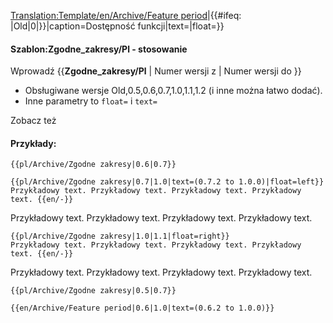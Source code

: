 <noinclude>[[Translation:Template/en/Archive/Feature period]]</noinclude><noinclude></noinclude><includeonly>{{en/VersionBox|{{#ifeq: {{{1|}}}|Old|0|{{{1|}}}}}|{{#ifeq: {{{2|}}}|Old|0|{{{2|}}}}}|caption=Dostępność funkcji|text={{{text|}}}|float={{{float|}}}}}</includeonly><noinclude>

====Szablon:Zgodne_zakresy/Pl - stosowanie====
Wprowadź <nowiki>{{</nowiki>'''Zgodne_zakresy/Pl'''<nowiki> | Numer wersji z | Numer wersji do }}</nowiki>
*Obsługiwane wersje Old,0.5,0.6,0.7,1.0,1.1,1.2 (i inne można łatwo dodać).
*Inne parametry to <code>float=</code> i <code>text=</code>
Zobacz też {{en/S|Zgodne_Wersje/Pl}}

====Przykłady:====
<pre>{{pl/Archive/Zgodne zakresy|0.6|0.7}}</pre>
{{pl/Archive/Zgodne zakresy|0.6|0.7}}
<pre>{{pl/Archive/Zgodne zakresy|0.7|1.0|text=(0.7.2 to 1.0.0)|float=left}}
Przykładowy text. Przykładowy text. Przykładowy text. Przykładowy text. {{en/-}}</pre>
{{pl/Archive/Zgodne zakresy|0.7|1.0|text=(0.7.2 to 1.0.0)|float=left}}
Przykładowy text. Przykładowy text. Przykładowy text. Przykładowy text. {{en/-}}
<pre>{{pl/Archive/Zgodne zakresy|1.0|1.1|float=right}}
Przykładowy text. Przykładowy text. Przykładowy text. Przykładowy text. {{en/-}}</pre>
{{pl/Archive/Zgodne zakresy|1.0|1.1|float=right}}
Przykładowy text. Przykładowy text. Przykładowy text. Przykładowy text. {{en/-}}
<pre>{{pl/Archive/Zgodne zakresy|0.5|0.7}}</pre>
{{pl/Archive/Zgodne zakresy|0.5|0.7}}
<pre>{{en/Archive/Feature period|0.6|1.0|text=(0.6.2 to 1.0.0)}}</pre>
{{pl/Archive/Zgodne zakresy|0.6|1.0|text=(0.6.2 to 1.0.0)}}


<!--[[Category:Templates|Feature period]]--><!--[[Category:Templates|Zgodne zakresy/Pl]]-->
</noinclude>